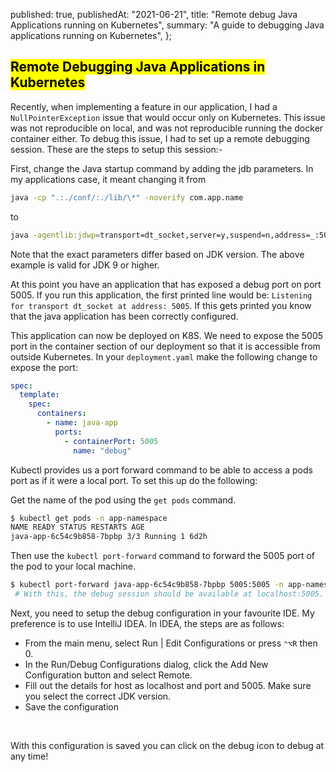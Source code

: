 
  published: true,
  publishedAt: "2021-06-21",
  title: "Remote debug Java Applications running on Kubernetes",
  summary: "A guide to debugging Java applications running on Kubernetes",
};

<Head
  title={meta.title}
  description={meta.summary}
  image="debug-java-kube-seo.png"
/>

## <Mark> Remote Debugging Java Applications in Kubernetes </Mark>

Recently, when implementing a feature in our application, I had a `NullPointerException` issue that would occur only on Kubernetes.
This issue was not reproducible on local, and was not reproducible running the docker container either. To debug this issue,
I had to set up a remote debugging session. These are the steps to setup this session:-

First, change the Java startup command by adding the jdb parameters.
In my applications case, it meant changing it from

```bash
java -cp ".:./conf/:./lib/\*" -noverify com.app.name
```

to

```bash
java -agentlib:jdwp=transport=dt_socket,server=y,suspend=n,address=_:5005 -cp ".:./conf/:./lib/_" -noverify com.app.name
```

<Callout>

Note that the exact parameters differ based on JDK version. The above example is valid for JDK 9 or higher.

</Callout>

At this point you have an application that has exposed a debug port on port 5005. If you run this application, the first printed
line would be: `Listening for transport dt_socket at address: 5005`. If this gets printed you know that the java application has
been correctly configured.

This application can now be deployed on K8S. We need to expose the 5005 port in the container section of our deployment so that it
is accessible from outside Kubernetes. In your `deployment.yaml` make the following
change to expose the port:

```yaml
spec:
  template:
    spec:
      containers:
        - name: java-app
          ports:
            - containerPort: 5005
              name: "debug"
```

Kubectl provides us a port forward command to be able to access a pods port as if it were a local port.
To set this up do the following:

Get the name of the pod using the `get pods` command.

```bash
$ kubectl get pods -n app-namespace
NAME READY STATUS RESTARTS AGE
java-app-6c54c9b858-7bpbp 3/3 Running 1 6d2h
```

Then use the `kubectl port-forward` command to forward the 5005 port of the pod to your local machine.

```bash
$ kubectl port-forward java-app-6c54c9b858-7bpbp 5005:5005 -n app-namespace
 # With this, the debug session should be available at localhost:5005.
```

Next, you need to setup the debug configuration in your favourite IDE. My preference is to use IntelliJ IDEA. In IDEA, the steps are as follows:

- From the main menu, select Run | Edit Configurations or press `⌃⌥R` then 0.
- In the Run/Debug Configurations dialog, click the Add New Configuration button and select Remote.
- Fill out the details for host as localhost and port and 5005. Make sure you select the correct JDK version.
- Save the configuration

<br />

With this configuration is saved you can click on the debug icon to debug
at any time!
